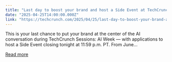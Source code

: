 ```yaml
---
title: "Last day to boost your brand and host a Side Event at TechCrunch Sessions: AI"
date: "2025-04-25T14:00:00.000Z"
link: "https://techcrunch.com/2025/04/25/last-day-to-boost-your-brand-and-host-a-side-event-at-techcrunch-sessions-ai/"
---
```


This is your last chance to put your brand at the center of the AI conversation during TechCrunch Sessions: AI Week — with applications to host a Side Event closing tonight at 11:59 p.m. PT. From June...

[Read more](https://techcrunch.com/2025/04/25/last-day-to-boost-your-brand-and-host-a-side-event-at-techcrunch-sessions-ai/)

